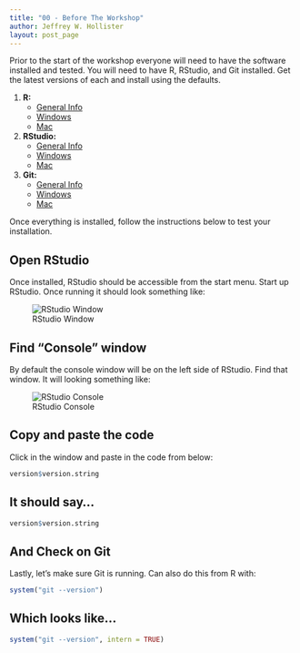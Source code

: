 ```yaml
---
title: "00 - Before The Workshop"
author: Jeffrey W. Hollister
layout: post_page
---
```


Prior to the start of the workshop everyone will need to have the software 
installed and tested.  You will need to have R, RStudio, and Git installed.  Get the latest versions of each and install using the defaults.  

1. **R:** 
    - [General Info](http://cran.r-project.org/)
    - [Windows](http://cran.r-project.org/bin/windows/base/R-3.2.0-win.exe)
    - [Mac](http://cran.r-project.org/bin/macosx/R-3.2.0.pkg)
2. **RStudio:** 
    - [General Info](http://www.rstudio.com/products/rstudio/download/)
    - [Windows](http://download1.rstudio.org/RStudio-0.99.446.exe)
    - [Mac](http://download1.rstudio.org/RStudio-0.99.446.dmg)
3. **Git:** 
    - [General Info](https://git-scm.com/downloads)
    - [Windows](https://git-scm.com/download/win)
    - [Mac](https://git-scm.com/download/mac)
  
Once everything is installed, follow the instructions below to test your installation.

## Open RStudio
Once installed, RStudio should be accessible from the start menu.  Start up RStudio.  Once running it should look something like:

![RStudio Window](/iale_open_science/figure/rstudio.png)

## Find "Console" window
By default the console window will be on the left side of RStudio.  Find that window.  It will looking something like:  

![RStudio Console](/iale_open_science/figure/rstudio_console.png)

## Copy and paste the code
Click in the window and paste in the code from below:

```r
version$version.string
```

## It should say...

```r
version$version.string
```

## And Check on Git 
Lastly, let's make sure Git is running.  Can also do this from R with:

```r
system("git --version")
```

## Which looks like...

```r
system("git --version", intern = TRUE)
```



